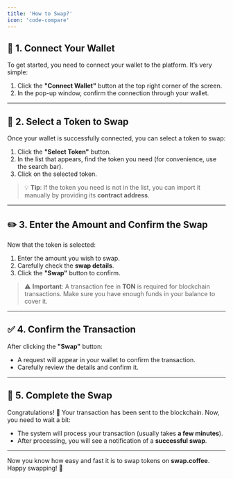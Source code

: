 ```yaml
---
title: 'How to Swap?'
icon: 'code-compare'
---
```


## 🚀 1. Connect Your Wallet

To get started, you need to connect your wallet to the platform. It’s very simple:

1. Click the **"Connect Wallet"** button at the top right corner of the screen.
2. In the pop-up window, confirm the connection through your wallet.

---

## 💱 2. Select a Token to Swap

Once your wallet is successfully connected, you can select a token to swap:

1. Click the **"Select Token"** button.
2. In the list that appears, find the token you need (for convenience, use the search bar).
3. Click on the selected token.

> 💡 **Tip**: If the token you need is not in the list, you can import it manually by providing its **contract address**.

---

## ✏️ 3. Enter the Amount and Confirm the Swap

Now that the token is selected:

1. Enter the amount you wish to swap.
2. Carefully check the **swap details**.
3. Click the **"Swap"** button to confirm.

> ⚠️ **Important**: A transaction fee in **TON** is required for blockchain transactions. Make sure you have enough funds in your balance to cover it.

---

## ✅ 4. Confirm the Transaction

After clicking the **"Swap"** button:

- A request will appear in your wallet to confirm the transaction.
- Carefully review the details and confirm it.

---

## 🎉 5. Complete the Swap

Congratulations! 🎊 Your transaction has been sent to the blockchain. Now, you need to wait a bit:

- The system will process your transaction (usually takes **a few minutes**).
- After processing, you will see a notification of a **successful swap**.

---

Now you know how easy and fast it is to swap tokens on **swap.coffee**. Happy swapping! 🚀
